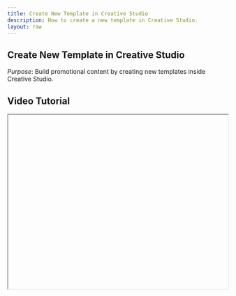 ```yaml
---
title: Create New Template in Creative Studio
description: How to create a new template in Creative Studio.
layout: raw
---
```



<div className="mdx-content">

## Create New Template in Creative Studio

 

*Purpose*: Build promotional content by creating new templates inside Creative Studio.

## Video Tutorial



<iframe
  width="100%"
  height="400"
  title="Create new template tutorial"
  allowFullScreen
  className="rounded-lg"
/>

---

## Steps:



❶ **In the Promote section, go to Creative Studio**  
Navigate to the Promote tab from the left-hand menu and open Creative Studio.

❷ **Scroll to find the 'Create New' button**  
Locate this button just below the list of existing templates.

❸ **Click to start building your template**  
You can begin from scratch or modify a pre-made layout.

---

**Tip for First-Time Users**:  
Starting with an existing template can help you get comfortable with editing options and save time.

<div className="space-y-4 mt-6">

<div className="my-10 border-t border-gray-200" />

## More questions about this


</div>
<div className="space-y-4 mt-6">
  <details className="bg-white rounded-md p-4 border border-gray-300">
  <summary
    className="font-medium text-base text-gray-900"
    style={{
      backgroundColor: 'transparent',
      outline: 'none',
      cursor: 'pointer',
      userSelect: 'none',
      listStyle: 'none',
    }}
  >Can I duplicate existing templates?</summary>
   <p className="mt-2 text-sm text-gray-700">
      Yes, most templates allow you to duplicate and then customize them as needed.
    </p>
  </details>

  <details className="bg-white rounded-md p-4 border border-gray-300">
  <summary
    className="font-medium text-base text-gray-900"
    style={{
      backgroundColor: 'transparent',
      outline: 'none',
      cursor: 'pointer',
      userSelect: 'none',
      listStyle: 'none',
    }}
  >Will these templates be saved automatically?</summary>
    <p className="mt-2 text-sm text-gray-700">
      Yes, drafts and changes are typically auto-saved, but always check for a save option to be sure.
    </p>
  </details>
</div>
</div>

---

<div className="space-y-4 mt-6">

<div className="my-10 border-t border-gray-200" />

<div className="mdx-content mt-10">

Was this article helpful?

<div style={{ display: 'flex', gap: '1rem' }}>
  <button style={{ padding: '0.5rem', borderRadius: '9999px', backgroundColor: '#f0f0f0' }}>
    👍
  </button>
  <button style={{ padding: '0.5rem', borderRadius: '9999px', backgroundColor: '#f0f0f0' }}>
    👎
  </button>
</div>
</div>

---
</div>
